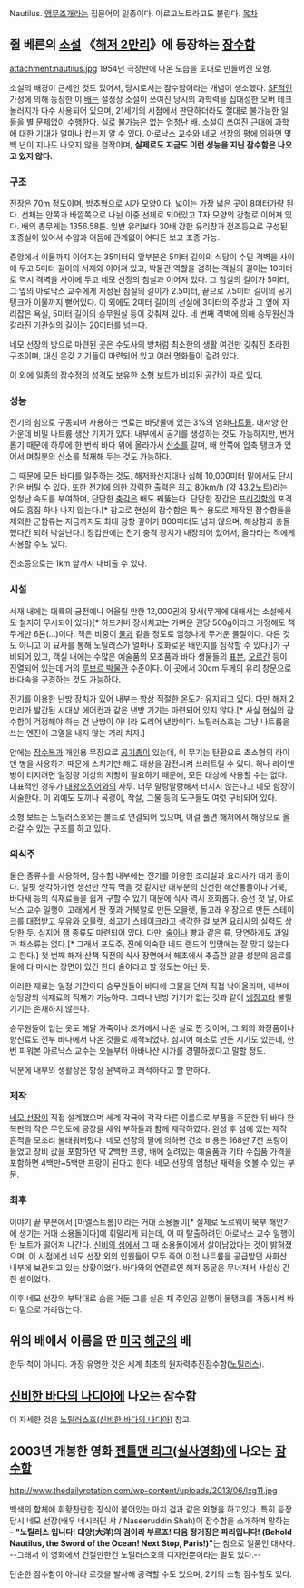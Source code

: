 Nautilus. [[앵무조개]]라는 집문어의 일종이다. 아르고노트라고도 불린다.
[[목차]]

== 쥘 베른의 [[소설]] 《[[해저 2만리]]》에 등장하는 [[잠수함]] ==
attachment:nautilus.jpg
1954년 극장판에 나온 모습을 토대로 만들어진 모형.

소설의 배경이 근세인 것도 있어서, 당시로서는 잠수함이라는 개념이 생소했다. [[SF]]적인 가정에 의해 등장한 이 [[배]]는 설정상 소설이 쓰여진 당시의 과학력을 집대성한 오버 테크놀러지가 다수 사용되어 있으며, 21세기의 시점에서 판단하더라도 절대로 불가능한 일들을 별 문제없이 수행한다. 실로 불가능은 없는 엄청난 배. 소설이 쓰여진 근대에 과학에 대한 기대가 얼마나 컸는지 알 수 있다. 아로낙스 교수와 네모 선장의 평에 의하면 몇백 년이 지나도 나오지 않을 걸작이며, '''실제로도 지금도 이런 성능을 지닌 잠수함은 나오고 있지 않다.'''

=== 구조 ===
전장은 70m 정도이며, 방추형으로 시가 모양이다. 넓이는 가장 넓은 곳이 8미터가량 된다. 선체는 안쪽과 바깥쪽으로 나뉜 이중 선체로 되어있고 T자 모양의 강철로 이어져 있다. 배의 총무게는 1356.58톤. 일반 유리보다 30배 강한 유리창과 전조등으로 구성된 조종실이 있어서 수압과 어둠에 관계없이 어디든 보고 조종 가능. 

중앙에서 이물까지 이어지는 35미터의 앞부분은 5미터 길이의 식당이 수밀 격벽을 사이에 두고 5미터 길이의 서재와 이어져 있고, 박물관 역할을 겸하는 객실의 길이는 10미터로 역시 격벽을 사이에 두고 네모 선장의 침실과 이어져 있다. 그 침실의 길이가 5미터, 그 옆의 아로낙스 교수에게 지정된 침실의 길이가 2.5미터, 끝으로 7.5미터 길이의 공기 탱크가 이물까지 뻗어있다. 이 외에도 2미터 길이의 선실에 3미터의 주방과 그 옆에 자리잡은 욕실, 5미터 길이의 승무원실 등이 갖춰져 있다. 네 번째 격벽에 의해 승무원신과 갈라진 기관실의 길이는 20미터를 넘는다.

네모 선장의 방으로 마련된 곳은 수도사의 방처럼 최소한의 생활 여건만 갖춰진 초라한 구조이며, 대신 온갖 기기들이 마련되어 있고 여러 명화들이 걸려 있다.

이 외에 일종의 [[잠수정]]의 성격도 보유한 소형 보트가 비치된 공간이 따로 있다. 

=== 성능 ===
전기의 힘으로 구동되며 사용하는 연료는 바닷물에 있는 3%의 염화[[나트륨]]. 대서양 한 가운데 비밀 나트륨 생산 기지가 있다. 내부에서 공기를 생성하는 것도 가능하지만, 번거롭기 때문에 하루에 한 번씩 바다 위에 올라가서 [[산소]]를 갈며, 배 안쪽에 압축 탱크가 있어서 며칠분의 산소를 적재해 두는 것도 가능하다.

그 때문에 모든 바다를 일주하는 것도, 해저화산지대나 심해 10,000미터 밑에서도 단시간은 버틸 수 있다. 또한 전기에 의한 강력한 출력은 최고 80km/h (약 43.2노트)라는 엄청난 속도를 부여하며, 단단한 [[충각]]은 배도 꿰뚫는다. 단단한 장갑은 [[프리깃]]함의 포격에도 흠집 하나 나지 않는다.[* 참고로 현실의 잠수함은 특수 용도로 제작된 잠수함들을 제외한 군함류는 지금까지도 최대 잠항 깊이가 800미터도 넘지 않으며, 해상함과 충돌했다간 되려 박살난다.] 장갑판에는 전기 충격 장치가 내장되어 있어서, 올라타는 적에게 사용할 수도 있다.

전조등으로는 1km 앞까지 내비출 수 있다.

=== 시설 ===
서재 내에는 대륙의 궁전에나 어울릴 만한 12,000권의 장서(무게에 대해서는 소설에서도 철저히 무시되어 있다)[* 하드커버 장서치고는 가벼운 권당 500g이라고 가정해도 책 무게만 6톤(...)이다. 책은 비중이 [[물]]과 같을 정도로 엄청나게 무거운 물질이다. 다른 것도 아니고 이 묘사를 통해 노틸러스가 얼마나 호화로운 배인지를 짐작할 수 있다.]가 구비되어 있고, 객실 내에는 수많은 예술품의 모조품과 바다 생물들의 [[표본]], [[오르간]] 등이 진열되어 있는데 거의 [[루브르 박물관]] 수준이다. 이 곳에서 30cm 두께의 유리 창문으로 바다속을 구경하는 것도 가능하다.

전기를 이용한 난방 장치가 있어 내부는 항상 적절한 온도가 유지되고 있다. 다만 해저 2만리가 발간된 시대상 에어컨과 같은 낸방 기기는 마련되어 있지 않다.[* 사실 현실의 잠수함이 걱정해야 하는 건 난방이 아니라 도리어 낸방이다. 노틸러스호는 그냥 나트륨을 쓰는 엔진이 고열을 내지 않는 거라 치자.]

안에는 [[잠수복]]과 개인용 무장으로 [[공기총]]이 있는데, 이 무기는 탄환으로 초소형의 라이덴 병을 사용하기 때문에 스치기만 해도 대상을 감전시켜 쓰러트릴 수 있다. 허나 라이덴 병이 터지려면 일정량 이상의 저항이 필요하기 때문에, 모든 대상에 사용할 수는 없다. 대표적인 경우가 [[대왕오징어]]와의 사투. 너무 말랑말랑해서 터지지 않는다고 네모 함장이 서술한다. 이 외에도 도끼나 곡괭이, 작살, 그물 등의 도구들도 여럿 구비되어 있다.

소형 보트는 노틸러스호와는 볼트로 연결되어 있으며, 이걸 풀면 해저에서 해상으로 올라갈 수 있는 구조를 하고 있다.

=== 의식주 ===
물은 증류수를 사용하며, 잠수함 내부에는 전기를 이용한 조리실과 요리사가 대기 중이다. 얼핏 생각하기엔 생선만 잔뜩 먹을 것 같지만 대부분의 신선한 해산물들이나 거북, 바다새 등의 식재료들을 쉽게 구할 수 있기 때문에 식사 역시 호화롭다. 승선 첫 날, 아로낙스 교수 일행이 고래에서 짠 젖과 거북알로 만든 오믈렛, 돌고래 위장으로 만든 스테이크를 대접받고 우유와 오믈렛, 쇠고기 스테이크라고 생각한 걸 보면 요리사의 실력도 상당한 듯. 심지어 잼 종류도 마련되어 있다. 다만, [[술]]이나 빵과 같은 류, 당연하게도 과일과 채소류는 없다.[* 그래서 포도주, 진에 익숙한 네드 랜드의 입맛에는 잘 맞지 않는다고 한다.] 첫 번째 해저 산책 직전의 식사 장면에서 해초에서 추출한 알콜 성분의 음료를 물에 타 마시는 장면이 있긴 한데 술이라고 할 정도는 아닌 듯. 

이러한 재료는 일정 기간마다 승무원들이 바다에 그물을 던져 직접 낚아올리며, 내부에 상당량의 식재료의 적재가 가능하다. 그러나 낸방 기기가 없는 것과 같이 [[냉장고]]라 불릴 기기는 존재하지 않는다.

승무원들이 입는 옷도 해달 가죽이나 조개에서 나온 실로 짠 것이며, 그 외의 화장품이나 향신료도 전부 바다에서 나온 것들로 제작되었다. 심지어 해초로 만든 시가도 있는데, 한 번 피워본 아로낙스 교수는 오늘부터 아바나산 시가를 경멸하겠다고 말할 정도.

덕분에 내부의 생활상은 항상 윤택하고 쾌적하다고 할 만하다.

=== 제작 ===
[[네모 선장]]이 직접 설계했으며 세계 각국에 각각 다른 이름으로 부품을 주문한 뒤 바다 한복판의 작은 무인도에 공장을 세워 부하들과 함께 제작하였다. 완성 후 섬에 있는 제작 흔적을 모조리 불태워버렸다. 네모 선장의 말에 의하면 건조 비용은 168만 7천 프랑이 들었고 장비 값을 포함하면 약 2백만 프랑, 배에 실려있는 예술품과 기타 수집품 가격을 포함하면 4백만~5백만 프랑이 된다고 한다. 네모 선장의 엄청난 재력을 엿볼 수 있는 부분.

=== 최후 ===
이야기 끝 부분에서 [마엘스트롬]이라는 거대 소용돌이[* 실제로 노르웨이 북부 해안가에 생기는 거대 소용돌이다]에 휘말리게 되는데, 이 때 탈출하려던 아로낙스 교수 일행이 탄 보트가 떨어져 나간다. [[신비의 섬]]에서 그 때 소용돌이에서 살아남았다는 것이 밝혀졌으며, 이 시점에선 네모 선장 외의 인원들이 모두 죽어 이전 나트륨을 공급받던 사화산 내부에 보관되고 있는 상황이었다. 바다와의 연결로인 해저 동굴은 무너져서 사실상 갇힌 셈이었다.

이후 네모 선장의 부탁대로 숨을 거둔 그를 실은 채 주인공 일행이 물탱크를 가동시켜 바다 밑으로 가라앉는다.

== 위의 배에서 이름을 딴 [[미국]] [[해군]]의 배 ==
한두 척이 아니다. 가장 유명한 것은 세계 최초의 원자력추진잠수함([[노틸러스]]).

== [[신비한 바다의 나디아]]에 나오는 잠수함 ==
더 자세한 것은 [[노틸러스호(신비한 바다의 나디아)]] 참고.

== 2003년 개봉한 영화 [[젠틀맨 리그(실사영화)]]에 나오는 [[잠수함]] ==
http://www.thedailyrotation.com/wp-content/uploads/2013/06/lxg11.jpg

백색의 함체에 휘황찬란한 장식이 붙어있는 마치 검과 같은 외형을 하고있다. 
특히 등장 당시 네모 선장(배우 네시러딘 샤 / Naseeruddin Shah)이 잠수함을 소개하며 말하는 - '''"노틸러스 입니다! 대양(大洋)의 검이라 부르죠! 다음 정거장은 파리입니다! (Behold Nautilus, the Sword of the Ocean! Next Stop, Paris!)"'''는 참으로 일품인 대사다. --그래서 이 영화에서 건질만한건 노틸러스호의 디자인뿐이라는 말도 있다.--

단순한 잠수함이 아니라 로켓을 발사해 공격할 수도 있으며, 2기의 소형 잠수함도 있다.
